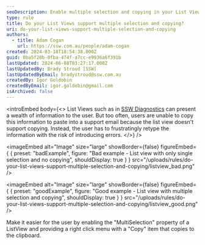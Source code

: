 ```yaml
---
seoDescription: Enable multiple selection and copying in your List Views to simplify user interaction and reduce errors.
type: rule
title: Do your List Views support multiple selection and copying?
uri: do-your-list-views-support-multiple-selection-and-copying
authors:
  - title: Adam Cogan
    url: https://ssw.com.au/people/adam-cogan
created: 2024-03-18T18:54:38.000Z
guid: 0ba5f20b-0fba-474f-a7cc-e9936a6f391b
lastUpdated: 2024-06-08T03:27:17.000Z
lastUpdatedBy: Brady Stroud [SSW]
lastUpdatedByEmail: bradystroud@ssw.com.au
createdBy: Igor Goldobin
createdByEmail: igor.goldobin@gmail.com
isArchived: false
---
```


<introEmbed
  body={<>
List Views such as in [SSW Diagnostics](https://ssw.com.au/ssw/Diagnostics/) can present a wealth of information to the user. But too often, users are unable to copy this information to paste into a support email because the list view doesn't support copying. Instead, the user has to frustratingly retype the information with the risk of introducing errors.
  </>}
/>

<imageEmbed
  alt="Image"
  size="large"
  showBorder={false}
  figureEmbed={ {
    preset: "badExample",
    figure: "Bad example - List view with only single selection and no copying",
    shouldDisplay: true
  } }
  src="/uploads/rules/do-your-list-views-support-multiple-selection-and-copying/listview_bad.png"
/>


<imageEmbed
  alt="Image"
  size="large"
  showBorder={false}
  figureEmbed={ {
    preset: "goodExample",
    figure: "Good example - List view with multiple selection and copying",
    shouldDisplay: true
  } }
  src="/uploads/rules/do-your-list-views-support-multiple-selection-and-copying/listview_good.png"
/>


Make it easier for the user by enabling the "MultiSelection" property of a ListView and providing a right click menu with a "Copy" item that copies to the clipboard.
